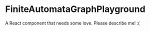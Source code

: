 
<Meta title="@flapjs/modules/fa/graph/FiniteAutomataGraphPlayground"
    component={FiniteAutomataGraphPlayground}/>

# FiniteAutomataGraphPlayground

A React component that needs some love. Please describe me! :(

<Props of={FiniteAutomataGraphPlayground}/>

